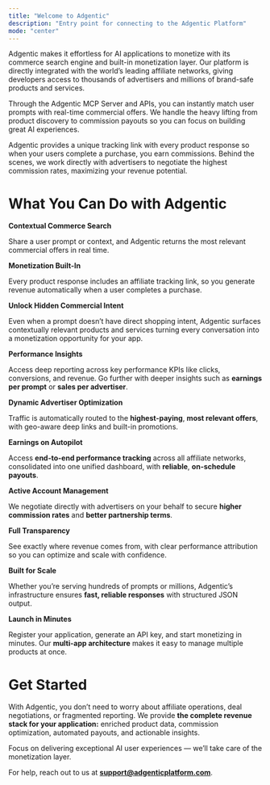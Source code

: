 ```yaml
---
title: "Welcome to Adgentic"
description: "Entry point for connecting to the Adgentic Platform"
mode: "center"
---
```



<Copy />

Adgentic makes it effortless for AI applications to monetize with its commerce search engine and built-in monetization layer. Our platform is directly integrated with the world’s leading affiliate networks, giving developers access to thousands of advertisers and millions of brand-safe products and services.

Through the Adgentic MCP Server and APIs, you can instantly match user prompts with real-time commercial offers. We handle the heavy lifting from product discovery to commission payouts so you can focus on building great AI experiences.

Adgentic provides a unique tracking link with every product response so when your users complete a purchase, you earn commissions. Behind the scenes, we work directly with advertisers to negotiate the highest commission rates, maximizing your revenue potential.

# What You Can Do with Adgentic

<Icon icon="angle-right" iconType="solid" /> **Contextual Commerce Search**

Share a user prompt or context, and Adgentic returns the most relevant commercial offers in real time.

<Icon icon="angle-right" iconType="solid" /> **Monetization Built-In**

Every product response includes an affiliate tracking link, so you generate revenue automatically when a user completes a purchase.

<Icon icon="angle-right" iconType="solid" /> **Unlock Hidden Commercial Intent**

Even when a prompt doesn’t have direct shopping intent, Adgentic surfaces contextually relevant products and services turning every conversation into a monetization opportunity for your app.

<Icon icon="angle-right" iconType="solid" /> **Performance Insights**

Access deep reporting across key performance KPIs like clicks, conversions, and revenue. Go further with deeper insights such as **earnings per prompt** or **sales per advertiser**.

<Icon icon="angle-right" iconType="solid" /> **Dynamic Advertiser Optimization**

Traffic is automatically routed to the **highest-paying**, **most relevant offers**, with geo-aware deep links and built-in promotions.

<Icon icon="angle-right" iconType="solid" /> **Earnings on Autopilot**

Access **end-to-end performance tracking** across all affiliate networks, consolidated into one unified dashboard, with **reliable**, **on-schedule payouts**.

<Icon icon="angle-right" iconType="solid" /> **Active Account Management**

We negotiate directly with advertisers on your behalf to secure **higher commission rates** and **better partnership terms**.

<Icon icon="angle-right" iconType="solid" /> **Full Transparency**

See exactly where revenue comes from, with clear performance attribution so you can optimize and scale with confidence.

<Icon icon="angle-right" iconType="solid" /> **Built for Scale**

Whether you’re serving hundreds of prompts or millions, Adgentic’s infrastructure ensures **fast, reliable responses** with structured JSON output.

<Icon icon="angle-right" iconType="solid" /> **Launch in Minutes**

Register your application, generate an API key, and start monetizing in minutes. Our **multi-app architecture** makes it easy to manage multiple products at once.


# **Get Started**

With Adgentic, you don’t need to worry about affiliate operations, deal negotiations, or fragmented reporting. We provide **the complete revenue stack for your application:** enriched product data, commission optimization, automated payouts, and actionable insights.

Focus on delivering exceptional AI user experiences — we’ll take care of the monetization layer.


For help, reach out to us at [**support@adgenticplatform.com**](mailto:support@adgenticplatform.com).

<Feedback />